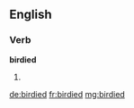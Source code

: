 ==English==

===Verb===
'''birdied'''

# {{past of|[[birdie]]}}

[[de:birdied]]
[[fr:birdied]]
[[mg:birdied]]